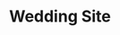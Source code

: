 ---
title: "Wedding Site"
publishedAt: "2025-05-21"
summary: "Desarrollo de sitio web para registrar la asistencia de los invitados a un casamiento. Realizado con Next.js, TypeScript, Once UI, Sass y conectado a Google Sheets."
images:
  - "/images/projects/project-01/wedding-site-01-imanol-ortega.jpg"
  - "/images/projects/project-01/wedding-site-02-imanol-ortega.jpg"
link: "https://wedding-web-omega.vercel.app/"
---